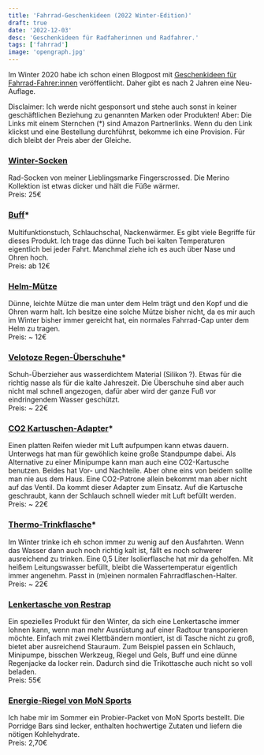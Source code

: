 ```yaml
---
title: 'Fahrrad-Geschenkideen (2022 Winter-Edition)'
draft: true
date: '2022-12-03'
desc: 'Geschenkideen für Radfaherinnen und Radfahrer.'
tags: ['fahrrad']
image: 'opengraph.jpg'
---
```


Im Winter 2020 habe ich schon einen Blogpost mit [Geschenkideen für Fahrrad-Fahrer:innen](fahrrad-geschenkideen) veröffentlicht. Daher gibt es nach 2 Jahren eine Neu-Auflage.

<p className="not-prose text-xs leading-tight">
	Disclaimer: Ich werde nicht gesponsort und stehe auch sonst in keiner geschäftlichen Beziehung zu genannten Marken oder Produkten! Aber: Die Links mit einem Sternchen (*) sind Amazon Partnerlinks. Wenn du den Link klickst und eine Bestellung durchführst, bekomme ich eine Provision. Für dich bleibt der Preis aber der Gleiche.
</p>


### [Winter-Socken](https://fingerscrossed.design/collections/merino-1)
Rad-Socken von meiner Lieblingsmarke Fingerscrossed. Die Merino Kollektion ist etwas dicker und hält die Füße wärmer. <br />
Preis: 25€


### [Buff](https://amzn.to/3VmAS6Z)*
Multifunktionstuch, Schlauchschal, Nackenwärmer. Es gibt viele Begriffe für dieses Produkt. Ich trage das dünne Tuch bei kalten Temperaturen eigentlich bei jeder Fahrt. Manchmal ziehe ich es auch über Nase und Ohren hoch.<br />
Preis: ab 12€


### [Helm-Mütze](https://www.gorewear.com/de-de/m-thermo-muetze-100394)
Dünne, leichte Mütze die man unter dem Helm trägt und den Kopf und die Ohren warm halt. Ich besitze eine solche Mütze bisher nicht, da es mir auch im Winter bisher immer gereicht hat, ein normales Fahrrad-Cap unter dem Helm zu tragen.<br/>
Preis: ~ 12€


### [Velotoze Regen-Überschuhe](https://amzn.to/3EXdaas)*
Schuh-Überzieher aus wasserdichtem Material (Silikon ?). Etwas für die richtig nasse als für die kalte Jahreszeit. Die Überschuhe sind aber auch nicht mal schnell angezogen, dafür aber wird der ganze Fuß vor eindringendem Wasser geschützt.<br />
Preis: ~ 22€


### [CO2 Kartuschen-Adapter](https://amzn.to/3H5MWoY)*
Einen platten Reifen wieder mit Luft aufpumpen kann etwas dauern. Unterwegs hat man für gewöhlich keine große Standpumpe dabei. Als Alternative zu einer Minipumpe kann man auch eine C02-Kartusche benutzen. Beides hat Vor- und Nachteile. Aber ohne eins von beidem sollte man nie aus dem Haus. Eine CO2-Patrone allein bekommt man aber nicht auf das Ventil. Da kommt dieser Adapter zum Einsatz. Auf die Kartusche geschraubt, kann der Schlauch schnell wieder mit Luft befüllt werden.<br />
Preis: ~ 22€


### [Thermo-Trinkflasche](https://amzn.to/3VLLM6j)*
Im Winter trinke ich eh schon immer zu wenig auf den Ausfahrten. Wenn das Wasser dann auch noch richtig kalt ist, fällt es noch schwerer ausreichend zu trinken. Eine 0,5 Liter Isolierflasche hat mir da geholfen. Mit heißem Leitungswasser befüllt, bleibt die Wassertemperatur eigentlich immer angenehm. Passt in (m)einen normalen Fahrradflaschen-Halter.<br />
Preis: ~ 22€


### [Lenkertasche von Restrap](https://www.rosebikes.de/restrap-canister-bag-lenkerrolle-2690090)
Ein spezielles Produkt für den Winter, da sich eine Lenkertasche immer lohnen kann, wenn man mehr Ausrüstung auf einer Radtour transporieren möchte. Einfach mit zwei Klettbändern montiert, ist di Tasche nicht zu groß, bietet aber ausreichend Stauraum. Zum Beispiel passen ein Schlauch, Minipumpe, bisschen Werkzeug, Riegel und Gels, Buff und eine dünne Regenjacke da locker rein. Dadurch sind die Trikottasche auch nicht so voll beladen.<br />
Preis: 55€

### [Energie-Riegel von MoN Sports](https://mon-sports.com/porridge-bar?number=PORRIDGEBLUE)
Ich habe mir im Sommer ein Probier-Packet von MoN Sports bestellt. Die Porridge Bars sind lecker, enthalten hochwertige Zutaten und liefern die nötigen Kohlehydrate.<br />
Preis: 2,70€
